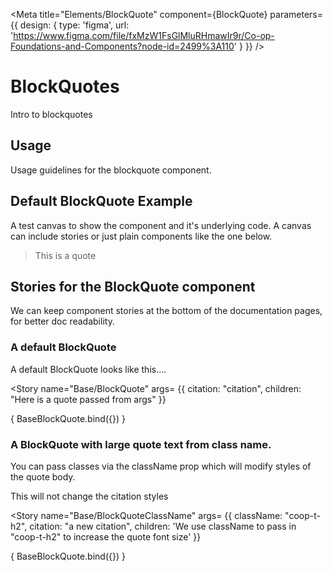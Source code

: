 

<Meta title="Elements/BlockQuote"
      component={BlockQuote}
      parameters={{
        design: {
          type: 'figma',
          url: 'https://www.figma.com/file/fxMzW1FsGlMluRHmawIr9r/Co-op-Foundations-and-Components?node-id=2499%3A110'
        }
      }} />

# BlockQuotes
Intro to blockquotes

## Usage
Usage guidelines for the blockquote component.

## Default BlockQuote Example
A test canvas to show the component and it's underlying code.
A canvas can include stories or just plain components like the one below.
<Canvas>
  <BlockQuote citation="citation">This is a quote</BlockQuote>
</Canvas>

## Stories for the BlockQuote component
We can keep component stories at the bottom of the documentation pages, for better doc readability.

### A default BlockQuote
A default BlockQuote looks like this....

<Story name="Base/BlockQuote"
  args= {{
    citation: "citation",
    children: "Here is a quote passed from args"
  }}
>
  { BaseBlockQuote.bind({}) }
</Story>

### A BlockQuote with large quote text from class name.
You can pass classes via the className prop which will modify styles of the quote body.

This will not change the citation styles

<Story name="Base/BlockQuoteClassName"
  args= {{
    className: "coop-t-h2",
    citation: "a new citation",
    children: 'We use className to pass in "coop-t-h2" to increase the quote font size'
  }}
>
  { BaseBlockQuote.bind({}) }
</Story>